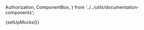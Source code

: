   Authorization,
  ComponentBox,
} from '../../utils/documentation-components';

{setUpMocks()}

<Meta
  title="Entities/BusinessDetails"
  Components="justifi-business-details"
  of={JustifiBusinessDetails}
/>

<Title />

Component to render detailed information about a business. You will need to first
create a business via [Business API](https://docs.justifi.tech/api-spec#tag/Business) to get
the business-id required for this component.

# Index

- [Props and methods](#props-and-methods)
- [Example usage](#example-usage)

# Props and methods

---

<ArgTypes exclude={['Theme']} />

<Authorization
  actions={['read']}
  entity="business"
  identification="business_id"
/>

# Example Usage

<ComponentBox>
  <justifi-business-details business-id="123" auth-token="123abc" />
</ComponentBox>

---

<Source dark language="html" code={codeExampleFull} />
